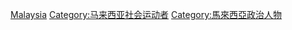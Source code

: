 [[Category:各國持不同政見者|Malaysia]]
[[Category:马来西亚社会运动者|Category:马来西亚社会运动者]]
[[Category:馬來西亞政治人物|Category:馬來西亞政治人物]]